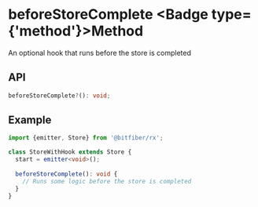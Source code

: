 
# beforeStoreComplete <Badge type={'method'}>Method</Badge>

An optional hook that runs before the store is completed

## API

```ts copy
beforeStoreComplete?(): void;
```

## Example

```ts copy
import {emitter, Store} from '@bitfiber/rx';

class StoreWithHook extends Store {
  start = emitter<void>();
  
  beforeStoreComplete(): void {
    // Runs some logic before the store is completed
  }
}
```

